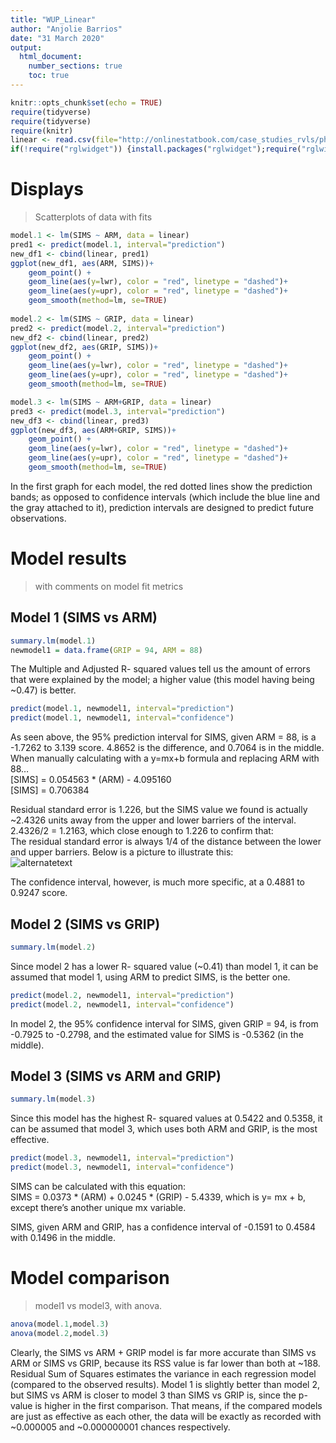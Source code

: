 ```yaml
---
title: "WUP_Linear"
author: "Anjolie Barrios"
date: "31 March 2020"
output: 
  html_document:
    number_sections: true
    toc: true
---
```

```r
knitr::opts_chunk$set(echo = TRUE)
require(tidyverse)
require(tidyverse)
require(knitr)
linear <- read.csv(file="http://onlinestatbook.com/case_studies_rvls/physical_strength/data.txt",sep="",header=TRUE)
if(!require("rglwidget")) {install.packages("rglwidget");require("rglwidget")}
```

# Displays
>Scatterplots of data with fits 

```r
model.1 <- lm(SIMS ~ ARM, data = linear)
pred1 <- predict(model.1, interval="prediction")
new_df1 <- cbind(linear, pred1)
ggplot(new_df1, aes(ARM, SIMS))+
    geom_point() +
    geom_line(aes(y=lwr), color = "red", linetype = "dashed")+
    geom_line(aes(y=upr), color = "red", linetype = "dashed")+
    geom_smooth(method=lm, se=TRUE)
  
model.2 <- lm(SIMS ~ GRIP, data = linear)
pred2 <- predict(model.2, interval="prediction")
new_df2 <- cbind(linear, pred2)
ggplot(new_df2, aes(GRIP, SIMS))+
    geom_point() +
    geom_line(aes(y=lwr), color = "red", linetype = "dashed")+
    geom_line(aes(y=upr), color = "red", linetype = "dashed")+
    geom_smooth(method=lm, se=TRUE)

model.3 <- lm(SIMS ~ ARM+GRIP, data = linear)
pred3 <- predict(model.3, interval="prediction")
new_df3 <- cbind(linear, pred3)
ggplot(new_df3, aes(ARM+GRIP, SIMS))+
    geom_point() +
    geom_line(aes(y=lwr), color = "red", linetype = "dashed")+
    geom_line(aes(y=upr), color = "red", linetype = "dashed")+
    geom_smooth(method=lm, se=TRUE)
```
In the first graph for each model, the red dotted lines show the prediction bands; as opposed to confidence intervals (which include the blue line and the gray attached to it), prediction intervals are designed to predict future observations. 

# Model results 
>with comments on model fit metrics

## Model 1 (SIMS vs ARM)
```r
summary.lm(model.1)
newmodel1 = data.frame(GRIP = 94, ARM = 88)
```
  
The Multiple and Adjusted R- squared values tell us the amount of errors that were explained by the model; a higher value (this model having being ~0.47) is better.  

```r
predict(model.1, newmodel1, interval="prediction")
predict(model.1, newmodel1, interval="confidence") 
```
  
As seen above, the 95% prediction interval for SIMS, given ARM = 88, is a -1.7262 to 3.139 score. 4.8652 is the difference, and 0.7064 is in the middle.  
When manually calculating with a y=mx+b formula and replacing ARM with 88...    
[SIMS] = 0.054563 * (ARM) - 4.095160  
[SIMS] = 0.706384  
  
Residual standard error is 1.226, but the SIMS value we found is actually ~2.4326 units away from the upper and lower barriers of the interval. 2.4326/2 = 1.2163, which close enough to 1.226 to confirm that:  
The residual standard error is always 1/4 of the distance between the lower and upper barriers. Below is a picture to illustrate this:  
<img src="No_line.jpg" alt="alternatetext">  
  
The confidence interval, however, is much more specific, at a 0.4881 to 0.9247 score.  
  
## Model 2 (SIMS vs GRIP)
```r
summary.lm(model.2)
```
  
Since model 2 has a lower R- squared value (~0.41) than model 1, it can be assumed that model 1, using ARM to predict SIMS, is the better one. 

```r
predict(model.2, newmodel1, interval="prediction")
predict(model.2, newmodel1, interval="confidence") 
```
  
In model 2, the 95% confidence interval for SIMS, given GRIP = 94, is from -0.7925 to -0.2798, and the estimated value for SIMS is -0.5362 (in the middle).  

## Model 3 (SIMS vs ARM and GRIP)
```r
summary.lm(model.3)
```
  
Since this model has the highest R- squared values at 0.5422 and 0.5358, it can be assumed that model 3, which uses both ARM and GRIP, is the most effective.  

```r
predict(model.3, newmodel1, interval="prediction")
predict(model.3, newmodel1, interval="confidence")
```
  
SIMS can be calculated with this equation:  
SIMS = 0.0373 * (ARM) + 0.0245 * (GRIP) - 5.4339, which is y= mx + b, except there's another unique mx variable.  
  
SIMS, given ARM and GRIP, has a confidence interval of -0.1591 to 0.4584 with 0.1496 in the middle.   

# Model comparison
>model1 vs model3, with anova. 

```r
anova(model.1,model.3)
anova(model.2,model.3)
```
  
Clearly, the SIMS vs ARM + GRIP model is far more accurate than SIMS vs ARM or SIMS vs GRIP, because its RSS value is far lower than both at ~188. Residual Sum of Squares estimates the variance in each regression model (compared to the observed results). Model 1 is slightly better than model 2, but SIMS vs ARM is closer to model 3 than SIMS vs GRIP is, since the p- value is higher in the first comparison. That means, if the compared models are just as effective as each other, the data will be exactly as recorded with ~0.000005 and ~0.000000001 chances respectively. 
